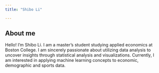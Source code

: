 ```yaml
---
title: "Shibo Li"

---
```


## About me 

Hello! I'm Shibo Li. I am a master's student studying applied economics at Boston College. I am sincerely passionate about utilizing data analysis to uncover insights through statistical analysis and visualizations. Currently, I am interested in applying machine learning concepts to economic, demographic and sports data. 


